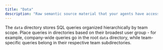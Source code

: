 ```yaml
---
title: "Data"
description: "Raw semantic source material that your agents have access to"
---
```


The `data` directory stores SQL queries organized hierarchically by team scope. Place queries in directories based on their broadest user group - for example, company-wide queries go in the root `data` directory, while team-specific queries belong in their respective team subdirectories.
